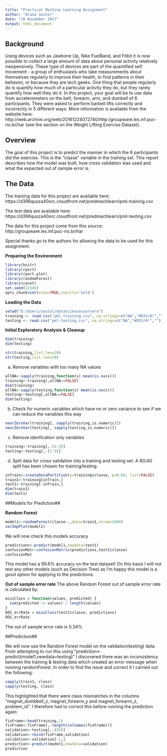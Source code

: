 ---
title: "Practical Machine Learning Assignment"
author: "Alana Souter"
date: "28 November 2017"
output: html_document
---

## Background

Using devices such as Jawbone Up, Nike FuelBand, and Fitbit it is now possible to collect a large amount of data about personal activity relatively inexpensively. These type of devices are part of the quantified self movement - a group of enthusiasts who take measurements about themselves regularly to improve their health, to find patterns in their behavior, or because they are tech geeks. One thing that people regularly do is quantify how much of a particular activity they do, but they rarely quantify how well they do it. In this project, your goal will be to use data from accelerometers on the belt, forearm, arm, and dumbell of 6 participants. They were asked to perform barbell lifts correctly and incorrectly in 5 different ways. More information is available from the website here: http://web.archive.org/web/20161224072740/http:/groupware.les.inf.puc-rio.br/har (see the section on the Weight Lifting Exercise Dataset).

## Overview

The goal of this project is to predict the manner in which the 6 participants did the exercise. This is the "classe" variable in the training set. This report describes how the model was built, how cross validation was used and what the expected out of sample error is. 

## The Data

The training data for this project are available here:
https://d396qusza40orc.cloudfront.net/predmachlearn/pml-training.csv

The test data are available here:
https://d396qusza40orc.cloudfront.net/predmachlearn/pml-testing.csv

The data for this project come from this source:
http://groupware.les.inf.puc-rio.br/har

Special thanks go to the authors for allowing the data to be used for this assignment.

**Preparing the Environment**

```{r chunk1}
library(knitr)
library(rpart)
library(rpart.plot)
library(randomForest)
library(caret)
set.seed(12345)
opts_chunk$set(echo=TRUE,results='hold')
```

**Loading the Data**
```{r chunk2}
setwd("D:/Users/soutal/datasciencecoursera")
training <- read.csv("pml-training.csv", na.strings=c("NA","#DIV/0!",""))
testing <- read.csv("pml-testing.csv", na.strings=c("NA","#DIV/0!",""))
```

**Initial Exploratory Analysis & Cleanup**
```{r chunk3}
dim(training)
dim(testing)
```

```{r chunk4}
str(training,list.len=20)
str(testing,list.len=20)
```


a) Remove variables with too many NA values
```{r chunk6}
allNA<-sapply(training,function(x) mean(is.na(x)))
training<-training[,allNA==FALSE]
dim(training)
allNA<-sapply(testing,function(x) mean(is.na(x)))
testing<-testing[,allNA==FALSE]
dim(testing)
```

b) Check for numeric variables which have no or zero variance to see if we can reduce the variables this way
```{r chunk7}
nearZeroVar(training[, sapply(training,is.numeric)])
nearZeroVar(testing[, sapply(testing,is.numeric)])
```

c) Remove idenfication only variables
```{r chunk8}
training<-training[,-(1:5)]
testing<-testing[,-(1:5)]
```

d) Split data for cross validation into a training and testing set. A 60/40 split has been chosen for training/testing.
```{r chunk9}
inTrain<-createDataPartition(y=training$classe, p=0.60, list=FALSE)
train1<-training[inTrain,]
test1<-training[-inTrain,]
dim(train1)
dim(test1)
```

##Models for Prediction##

**Random Forest**
```{r chunk10}
model1<-randomForest(classe~.,data=train1,ntree=1000)
varImpPlot(model1)
```
We will now check this models accuracy
```{r chunk11}
predictions<-predict(model1,newdata=test1)
confusionMat<-confusionMatrix(predictions,test1$classe)
confusionMat
```

This model has a 99.6% accuracy on the test dataset!  On this basis I will not test any other models (such as Decision Tree) as I'm happy this model is a good option for applying to the predictions.

**Out of sample error rate**
The above Random Forest out of sample error rate is calculated by:
```{r chunk12}
missClass = function(values, predicted) {
  sum(predicted != values) / length(values)
}
OOS_errRate = missClass(test1$classe, predictions)
OOS_errRate
```
The out of sample error rate is 0.34%

##Prediction##

We will now use the Random Forest model on the validation(testing) data.  
From attempting to run this using "prediction<-predict(model1,newdata=testing)" I discovered there was an inconsistency between the training & testing data which created an error message when running randomForest.  In order to find the issue and correct it I carried out the following:
```{r chunk13}
sapply(train1, class)
sapply(testing, class)
```
This highlighted that there were class mismatches  in the columns "magnet_dumbbell_z, magnet_forearm_y and magnet_forearm_z, problem_id".  I therefore had to correct this before running the prediction again:

```{r chunk14}
fixFrame<-head(training,1)
fixFrame<-fixFrame[,-length(colnames(fixFrame))]
validation<-testing[,-(55)]
validation<-rbind(fixFrame,validation)
validation<-validation[-1,]
prediction<-predict(model1,newdata=validation)
prediction
```